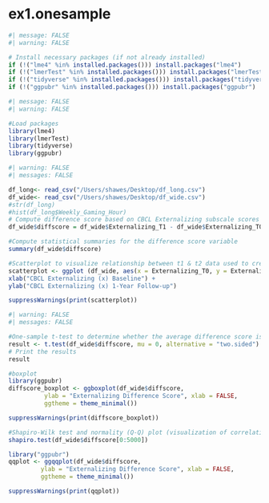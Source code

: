 # ex1.onesample {.unnumbered}

```r
#| message: FALSE
#| warning: FALSE

# Install necessary packages (if not already installed)
if (!("lme4" %in% installed.packages())) install.packages("lme4")
if (!("lmerTest" %in% installed.packages())) install.packages("lmerTest")
if (!("tidyverse" %in% installed.packages())) install.packages("tidyverse")
if (!("ggpubr" %in% installed.packages())) install.packages("ggpubr")
```

```r
#| message: FALSE
#| warning: FALSE

#Load packages
library(lme4)
library(lmerTest)
library(tidyverse)
library(ggpubr)
```

```r
#| warning: FALSE
#| messages: FALSE

df_long<- read_csv("/Users/shawes/Desktop/df_long.csv")
df_wide<- read_csv("/Users/shawes/Desktop/df_wide.csv")
#str(df_long)
#hist(df_long$Weekly_Gaming_Hour)
# Compute difference score based on CBCL Externalizing subscale scores at baseline (t1) and 1-Year Follow-up (t2)
df_wide$diffscore = df_wide$Externalizing_T1 - df_wide$Externalizing_T0

#Compute statistical summaries for the difference score variable
summary(df_wide$diffscore)

#Scatterplot to visualize relationship between t1 & t2 data used to create difference score
scatterplot <- ggplot (df_wide, aes(x = Externalizing_T0, y = Externalizing_T1)) + geom_point(size = 3) + geom_smooth(method = lm, se = F) +
xlab("CBCL Externalizing (x) Baseline") +
ylab("CBCL Externalizing (x) 1-Year Follow-up")

suppressWarnings(print(scatterplot))
```

```r
#| warning: FALSE
#| messages: FALSE

#One-sample t-test to determine whether the average difference score is significantly different than 0.
result <- t.test(df_wide$diffscore, mu = 0, alternative = "two.sided")
# Print the results
result 

#boxplot
library(ggpubr)
diffscore_boxplot <- ggboxplot(df_wide$diffscore, 
          ylab = "Externalizing Difference Score", xlab = FALSE,
          ggtheme = theme_minimal())

suppressWarnings(print(diffscore_boxplot))

#Shapiro-Wilk test and normality (Q-Q) plot (visualization of correlation between a given sample and the normal distribution)
shapiro.test(df_wide$diffscore[0:5000])

library("ggpubr")
qqplot <- ggqqplot(df_wide$diffscore, 
         ylab = "Externalizing Difference Score", xlab = FALSE,
         ggtheme = theme_minimal())

suppressWarnings(print(qqplot))
```

